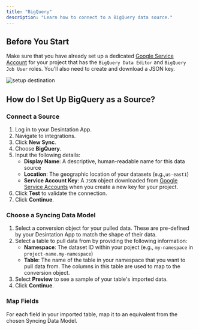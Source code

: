 ```yaml
---
title: "BigQuery"
description: "Learn how to connect to a BigQuery data source."
---
```


## Before You Start 

Make sure that you have already set up a dedicated [Google Service Account](https://console.cloud.google.com/iam-admin/serviceaccounts) for your project that has the `BigQuery Data Editor` and `BigQuery Job User` roles. You'll also need to create and download a JSON key.

<Frame>
    <img style={{"box-shadow": "rgb(99 99 99 / 30%) 0 0 4px", "border-radius": "8px"}} src="/images/serviceaccount-key.gif" alt="setup destination" />
</Frame>

## How do I Set Up BigQuery as a Source?

### Connect a Source

1. Log in to your Desintation App.
2. Navigate to integrations. 
3. Click **New Sync**.
4. Choose **BigQuery**.
5. Input the following details:
    - **Display Name**: A descriptive, human-readable name for this data source
    - **Location**: The geographic location of your datasets (e.g.,`us-east1`)
    - **Service Account Key**: A `JSON` object downloaded from [Google Service Accounts](https://console.cloud.google.com/iam-admin/serviceaccounts) when you create a new key for your project.
6. Click **Test** to validate the connection.
7. Click **Continue**.

### Choose a Syncing Data Model

1. Select a conversion object for your pulled data. These are pre-defined by your Desintation App to match the shape of their data.
2. Select a table to pull data from by providing the following information:
    - **Namespace**: The dataset ID within your poject (e.g., `my-namespace` in `project-name.my-namespace`)
    - **Table**: The name of the table in your namespace that you want to pull data from. The columns in this table are used to map to the conversion object.
3. Select **Preview** to see a sample of your table's imported data.
4. Click **Continue**.

### Map Fields

For each field in your imported table, map it to an equivalent from the chosen Syncing Data Model. 